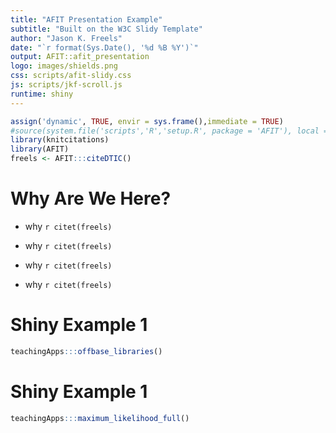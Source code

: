 ```yaml
---
title: "AFIT Presentation Example"
subtitle: "Built on the W3C Slidy Template"
author: "Jason K. Freels"
date: "`r format(Sys.Date(), '%d %B %Y')`"
output: AFIT::afit_presentation
logo: images/shields.png
css: scripts/afit-slidy.css
js: scripts/jkf-scroll.js
runtime: shiny
---
```


```r
assign('dynamic', TRUE, envir = sys.frame(),immediate = TRUE)
#source(system.file('scripts','R','setup.R', package = 'AFIT'), local = TRUE)
library(knitcitations)
library(AFIT)
freels <- AFIT:::citeDTIC()
```

# Why Are We Here?

- why `r citet(freels)`

- why `r citet(freels)`

- why `r citet(freels)`

- why `r citet(freels)`

# Shiny Example 1

```r
teachingApps:::offbase_libraries()
```


# Shiny Example 1

```r
teachingApps:::maximum_likelihood_full()
```